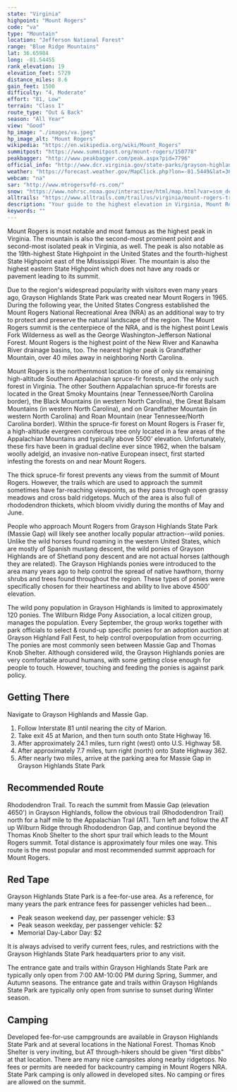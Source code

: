 ```yaml
---
state: "Virginia"
highpoint: "Mount Rogers"
code: "va"
type: "Mountain"
location: "Jefferson National Forest"
range: "Blue Ridge Mountains"
lat: 36.65984
long: -81.54455
rank_elevation: 19
elevation_feet: 5729
distance_miles: 8.6
gain_feet: 1500
difficulty: "4, Moderate"
effort: "81, Low"
terrain: "Class I"
route_type: "Out & Back"
season: "All Year"
view: "Good"
hp_image: "./images/va.jpeg"
hp_image_alt: "Mount Rogers"
wikipedia: "https://en.wikipedia.org/wiki/Mount_Rogers"
summitpost: "https://www.summitpost.org/mount-rogers/150778"
peakbagger: "http://www.peakbagger.com/peak.aspx?pid=7796"
official_info: "http://www.dcr.virginia.gov/state-parks/grayson-highlands"
weather: "https://forecast.weather.gov/MapClick.php?lon=-81.5449&lat=36.660052"
webcam: "na"
sar: "http://www.mtrogersvfd-rs.com/"
snow: "https://www.nohrsc.noaa.gov/interactive/html/map.html?var=ssm_depth&min_x=-81.6251181983108&min_y=36.5600532531738&max_x=-81.464679775322&max_y=36.7600532531738&bgvar=dem&shdvar=shading&title=0&width=800&height=450&font=0&lbl=m&palette=0&h_o=0&metric=0&lp=0&no_header=0&snap=1&o7=1&o9=1&o11=1&o13=1"
alltrails: "https://www.alltrails.com/trail/us/virginia/mount-rogers-trail"
description: "Your guide to the highest elevation in Virginia, Mount Rogers."
keywords: ""
---
```


Mount Rogers is most notable and most famous as the highest peak in Virginia. The mountain is also the second-most prominent point and second-most isolated peak in Virginia, as well. The peak is also notable as the 19th-highest State Highpoint in the United States and the fourth-highest State Highpoint east of the Mississippi River. The mountain is also the highest eastern State Highpoint which does not have any roads or pavement leading to its summit.

Due to the region's widespread popularity with visitors even many years ago, Grayson Highlands State Park was created near Mount Rogers in 1965.  During the following year, the United States Congress established the Mount Rogers National Recreational Area (NRA) as an additional way to try to protect and preserve the natural landscape of the region. The Mount Rogers summit is the centerpiece of the NRA, and is the highest point Lewis Fork Wilderness as well as the George Washington-Jefferson National Forest. Mount Rogers is the highest point of the New River and Kanawha River drainage basins, too. The nearest higher peak is Grandfather Mountain, over 40 miles away in neighboring North Carolina.

Mount Rogers is the northernmost location to one of only six remaining high-altitude Southern Appalachian spruce-fir forests, and the only such forest in Virginia. The other Southern Appalachian spruce-fir forests are located in the Great Smoky Mountains (near Tennessee/North Carolina border), the Black Mountains (in western North Carolina), the Great Balsam Mountains (in western North Carolina), and on Grandfather Mountain (in western North Carolina) and Roan Mountain (near Tennessee/North Carolina border). Within the spruce-fir forest on Mount Rogers is Fraser fir, a high-altitude evergreen coniferous tree only located in a few areas of the Appalachian Mountains and typically above 5500' elevation. Unfortunately, these firs have been in gradual decline ever since 1962, when the balsam woolly adelgid, an invasive non-native European insect, first started infesting the forests on and near Mount Rogers.

The thick spruce-fir forest prevents any views from the summit of Mount Rogers. However, the trails which are used to approach the summit sometimes have far-reaching viewpoints, as they pass through open grassy meadows and cross bald ridgetops. Much of the area is also full of rhododendron thickets, which bloom vividly during the months of May and June.

People who approach Mount Rogers from Grayson Highlands State Park (Massie Gap) will likely see another locally popular attraction--wild ponies. Unlike the wild horses found roaming in the western United States, which are mostly of Spanish mustang descent, the wild ponies of Grayson Highlands are of Shetland pony descent and are not actual horses (although they are related). The Grayson Highlands ponies were introduced to the area many years ago to help control the spread of native hawthorn, thorny shrubs and trees found throughout the region. These types of ponies were specifically chosen for their heartiness and ability to live above 4500' elevation.

The wild pony population in Grayson Highlands is limited to approximately 120 ponies. The Wilburn Ridge Pony Association, a local citizen group, manages the population. Every September, the group works together with park officials to select & round-up specific ponies for an adoption auction at Grayson Highland Fall Fest, to help control overpopulation from occurring. The ponies are most commonly seen between Massie Gap and Thomas Knob Shelter. Although considered wild, the Grayson Highlands ponies are very comfortable around humans, with some getting close enough for people to touch. However, touching and feeding the ponies is against park policy.

## Getting There
Navigate to Grayson Highlands and Massie Gap.
1. Follow Interstate 81 until nearing the city of Marion.
2. Take exit 45 at Marion, and then turn south onto State Highway 16.
3. After approximately 24.1 miles, turn right (west) onto U.S. Highway 58.
4. After approximately 7.7 miles, turn right (north) onto State Highway 362.
5. After nearly two miles, arrive at the parking area for Massie Gap in Grayson Highlands State Park

## Recommended Route
Rhododendron Trail. To reach the summit from Massie Gap (elevation 4650') in Grayson Highlands, follow the obvious trail (Rhododendron Trail) north for a half mile to the Appalachian Trail (AT). Turn left and follow the AT up Wilburn Ridge through Rhododendron Gap, and continue beyond the Thomas Knob Shelter to the short spur trail which leads to the Mount Rogers summit. Total distance is approximately four miles one way. This route is the most popular and most recommended summit approach for Mount Rogers.

## Red Tape
Grayson Highlands State Park is a fee-for-use area. As a reference, for many years the park entrance fees for passenger vehicles had been...
- Peak season weekend day, per passenger vehicle: $3
- Peak season weekday, per passenger vehicle: $2
- Memorial Day-Labor Day: $2

It is always advised to verify current fees, rules, and restrictions with the Grayson Highlands State Park headquarters prior to any visit.

The entrance gate and trails within Grayson Highlands State Park are typically only open from 7:00 AM-10:00 PM during Spring, Summer, and Autumn seasons. The entrance gate and trails within Grayson Highlands State Park are typically only open from sunrise to sunset during Winter season.

## Camping
Developed fee-for-use campgrounds are available in Grayson Highlands State Park and at several locations in the National Forest. Thomas Knob Shelter is very inviting, but AT through-hikers should be given "first dibbs" at that location. There are many nice campsites along nearby ridgetops. No fees or permits are needed for backcountry camping in Mount Rogers NRA. State Park camping is only allowed in developed sites. No camping or fires are allowed on the summit.
